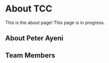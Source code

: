 # About TCC

This is the about page! This page is in progress.

## About Peter Ayeni

## Team Members
